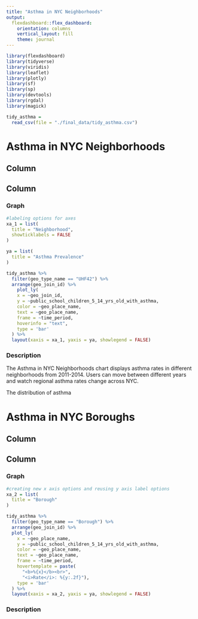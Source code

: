 ```yaml
---
title: "Asthma in NYC Neighborhoods"
output: 
  flexdashboard::flex_dashboard:
    orientation: columns
    vertical_layout: fill
    theme: journal
---
```


```r
library(flexdashboard)
library(tidyverse)
library(viridis)
library(leaflet)
library(plotly)
library(sf)
library(sp)
library(devtools)
library(rgdal)
library(magick)

tidy_asthma = 
  read_csv(file = "./final_data/tidy_asthma.csv")

```



Asthma in NYC Neighborhoods 
==================================

Column {.sidebar}
---------------------------------------------------------------------

Column {.tabset}
----------------------------------------------------------------------

### Graph 

```r
#labeling options for axes
xa_1 = list(
  title = "Neighborhood",
  showticklabels = FALSE
)

ya = list(
  title = "Asthma Prevalence"
)

tidy_asthma %>%
  filter(geo_type_name == "UHF42") %>%
  arrange(geo_join_id) %>%
    plot_ly(
    x = ~geo_join_id, 
    y = ~public_school_children_5_14_yrs_old_with_asthma, 
    color = ~geo_place_name,
    text = ~geo_place_name,
    frame = ~time_period,
    hoverinfo = "text",
    type = 'bar'
  ) %>% 
  layout(xaxis = xa_1, yaxis = ya, showlegend = FALSE)
```

### Description 

The Asthma in NYC Neighborhoods chart displays asthma rates in different neighborhoods from 2011-2014. Users can move between different years and watch regional asthma rates change across NYC. 

The distribution of asthma 


Asthma in NYC Boroughs
==================================

Column {.sidebar}
--------------------------------------------------------------------


Column {.tabset}
----------------------------------------------------------------------

### Graph

```r
#creating new x axis options and reusing y axis label options
xa_2 = list(
  title = "Borough"
)

tidy_asthma %>%
  filter(geo_type_name == "Borough") %>%
  arrange(geo_join_id) %>%
  plot_ly(
    x = ~geo_place_name, 
    y = ~public_school_children_5_14_yrs_old_with_asthma, 
    color = ~geo_place_name,
    text = ~geo_place_name,
    frame = ~time_period,
    hovertemplate = paste(
      "<b>%{x}</b><br>",
      "<i>Rate</i>: %{y:.2f}"),
    type = 'bar'
  ) %>% 
  layout(xaxis = xa_2, yaxis = ya, showlegend = FALSE)
```

### Description